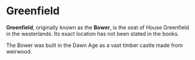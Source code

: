 
# Greenfield

<ProjectDetails
  floatRight
  region="Westerlands"
  house="House Greenfield"
  type="Castle"
  status="Not Started"
  warp="/warp greenfield"
  projectLead=""
  dateStarted="Invalid Date"
  dateCompleted="Invalid Date"
/>

**Greenfield**, originally known as the **Bower**, is the seat of House Greenfield in the westerlands. Its exact location has not been stated in the books.  


The Bower was built in the Dawn Age as a vast timber castle made from weirwood.
